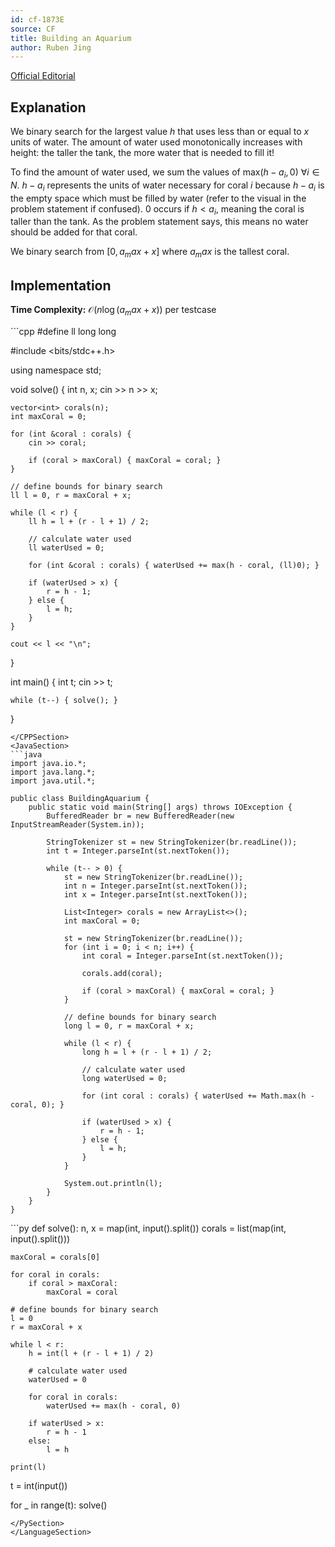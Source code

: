 ```yaml
---
id: cf-1873E
source: CF
title: Building an Aquarium
author: Ruben Jing
---
```


[Official Editorial](https://codeforces.com/blog/entry/120634)

## Explanation

We binary search for the largest value $h$ that uses less than or equal to $x$ units of water.
The amount of water used monotonically increases with height: the taller the tank,
the more water that is needed to fill it!

To find the amount of water used, we sum the values of $\text{max}(h-a_i, 0) \ \forall i\in N$.
$h-a_i$ represents the units of water necessary for coral $i$ because $h-a_i$ is the empty space
which must be filled by water (refer to the visual in the problem statement if confused). $0$
occurs if $h<a_i$, meaning the coral is taller than the tank. As the problem statement says,
this means no water should be added for that coral.

We binary search from $[0,a_max+x]$ where $a_max$ is the tallest coral.

## Implementation

**Time Complexity:** $\mathcal{O}(n\log\left(a_max+x\right))$ per testcase

<LanguageSection>
<CPPSection>
```cpp
#define ll long long

#include <bits/stdc++.h>

using namespace std;

void solve() {
	int n, x;
	cin >> n >> x;

	vector<int> corals(n);
	int maxCoral = 0;

	for (int &coral : corals) {
		cin >> coral;

		if (coral > maxCoral) { maxCoral = coral; }
	}

	// define bounds for binary search
	ll l = 0, r = maxCoral + x;

	while (l < r) {
		ll h = l + (r - l + 1) / 2;

		// calculate water used
		ll waterUsed = 0;

		for (int &coral : corals) { waterUsed += max(h - coral, (ll)0); }

		if (waterUsed > x) {
			r = h - 1;
		} else {
			l = h;
		}
	}

	cout << l << "\n";
}

int main() {
	int t;
	cin >> t;

	while (t--) { solve(); }
}
```
</CPPSection>
<JavaSection>
```java
import java.io.*;
import java.lang.*;
import java.util.*;

public class BuildingAquarium {
	public static void main(String[] args) throws IOException {
		BufferedReader br = new BufferedReader(new InputStreamReader(System.in));

		StringTokenizer st = new StringTokenizer(br.readLine());
		int t = Integer.parseInt(st.nextToken());

		while (t-- > 0) {
			st = new StringTokenizer(br.readLine());
			int n = Integer.parseInt(st.nextToken());
			int x = Integer.parseInt(st.nextToken());

			List<Integer> corals = new ArrayList<>();
			int maxCoral = 0;

			st = new StringTokenizer(br.readLine());
			for (int i = 0; i < n; i++) {
				int coral = Integer.parseInt(st.nextToken());

				corals.add(coral);

				if (coral > maxCoral) { maxCoral = coral; }
			}

			// define bounds for binary search
			long l = 0, r = maxCoral + x;

			while (l < r) {
				long h = l + (r - l + 1) / 2;

				// calculate water used
				long waterUsed = 0;

				for (int coral : corals) { waterUsed += Math.max(h - coral, 0); }

				if (waterUsed > x) {
					r = h - 1;
				} else {
					l = h;
				}
			}

			System.out.println(l);
		}
	}
}
```
</JavaSection>
<PySection>
```py
def solve():
	n, x = map(int, input().split())
	corals = list(map(int, input().split()))

	maxCoral = corals[0]

	for coral in corals:
		if coral > maxCoral:
			maxCoral = coral

	# define bounds for binary search
	l = 0
	r = maxCoral + x

	while l < r:
		h = int(l + (r - l + 1) / 2)

		# calculate water used
		waterUsed = 0

		for coral in corals:
			waterUsed += max(h - coral, 0)

		if waterUsed > x:
			r = h - 1
		else:
			l = h

	print(l)


t = int(input())

for _ in range(t):
	solve()
```
</PySection>
</LanguageSection>
